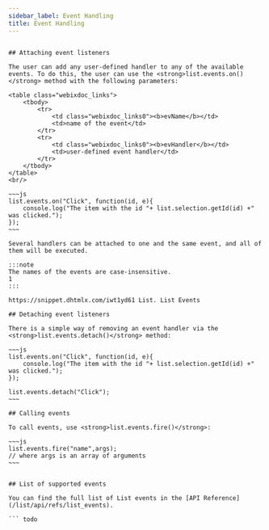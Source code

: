 ```yaml
---
sidebar_label: Event Handling
title: Event Handling
---
```



          

``` todo

## Attaching event listeners

The user can add any user-defined handler to any of the available events. To do this, the user can use the <strong>list.events.on()</strong> method with the following parameters:

<table class="webixdoc_links">
	<tbody>
        <tr>
			<td class="webixdoc_links0"><b>evName</b></td>
			<td>name of the event</td>
		</tr>
        <tr>
			<td class="webixdoc_links0"><b>evHandler</b></td>
			<td>user-defined event handler</td>
		</tr>
    </tbody>
</table>
<br/>
  
~~~js
list.events.on("Click", function(id, e){
    console.log("The item with the id "+ list.selection.getId(id) +" was clicked.");
});
~~~

Several handlers can be attached to one and the same event, and all of them will be executed.

:::note
The names of the events are case-insensitive.
1
:::

https://snippet.dhtmlx.com/iwt1yd61	List. List Events

## Detaching event listeners

There is a simple way of removing an event handler via the <strong>list.events.detach()</strong> method:

~~~js
list.events.on("Click", function(id, e){
    console.log("The item with the id "+ list.selection.getId(id) +" was clicked.");
});

list.events.detach("Click");
~~~

## Calling events

To call events, use <strong>list.events.fire()</strong>:

~~~js
list.events.fire("name",args);
// where args is an array of arguments
~~~


## List of supported events 

You can find the full list of List events in the [API Reference](/list/api/refs/list_events).

``` todo
